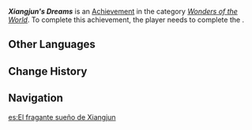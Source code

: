 {{Achievement Infobox
|id           = 81459
|order id     = 1443
|category     = Wonders of the World
|description  = Discover the secret behind the Spiritscent Flower.
|requirements = Complete ''[[The Roaming Abode]]''
|primogems    = 5
|tracking     = 
|topic        = 
|type         = Quest
|quest        = 
|hidden       = 1
}}
'''''Xiangjun's Dreams''''' is an [[Achievement]] in the category ''[[Wonders of the World]]''. To complete this achievement, the player needs to complete the {{Quest|The Roaming Abode}}.
<!--
==Gameplay Notes==
* 

==Gallery==
{{Preview
|size=300px
|file=
|caption=
}}

==Video Guides==
{{EVT
|video1   = 
|caption1 = 
}}
-->
==Other Languages==
{{Other Languages
|en      = Xiangjun's Dreams
|zhs     = 香莙梦
|zhs_rm  = 
|zht     = 香莙夢
|zht_rm  = 
|zh_tl   = 
|ja      = シャンジュンの夢
|ja_rm   = Shanjun no Yume
|ja_tl   = Xiangjun's Dreams
|ko      = 향군의 꿈
|ko_rm   = 
|ko_tl   = 
|es      = El fragante sueño de Xiangjun
|es_tl   = Xiangjun's Fragrant Dream
|fr      = Les rêves de Xiangjun
|fr_tl   = Xiangjun's Dreams
|ru      = Сны Сян Цзюнь
|ru_tl   = Xiangjun's Dreams
|th      = ความฝันของ Xiangjun
|th_rm   = 
|th_tl   = 
|vi      = Giấc Mộng Xiangjun
|vi_tl   = 
|de      = Xiangjuns Traum
|de_tl   = Xiangjun's Dream
|id      = Impian Xiangjun
|id_tl   = Xiangjun's Dreams
|pt      = Sonhos de Xiangjun
|pt_tl   = 
|tr      = Xiangjun'un Rüyaları
|tr_tl   = 
|it      = Sogni di Xiangjun
|it_tl   = 
}}

==Change History==
{{Change History|4.4}}

==Navigation==
{{Achievement Navbox}}

[[es:El fragante sueño de Xiangjun]]